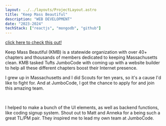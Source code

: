 ```yaml
---
layout: ../../layouts/ProjectLayout.astro
title: "Keep Mass Beautiful"
description: "WEB DEVELOPMENT"
date: "2023-2024"
techStack: ["reactjs", "mongodb", "github"]
---
```



<div className="project-hero-image-container">
  <Picture
    className="project-hero-image"
    src="https://picsum.photos/1024/768"
    alt="picture"
    width="700"
    height="500"
  />
</div>

[click here to check this out!](https://keep-mass-beautiful.vercel.app/Demo)

<SectionTitle title="OVERVIEW" />

Keep Mass Beautiful (KMB) is a statewide organization with over 40+ chapters and thousands
of members dedicated to keeping Massachusetts clean. KMB tasked Tufts JumboCode
with coming up with a website builder to help all these different chapters boost
their Internet presence.

<SectionTitle title="MY INVOLVEMENT" />

I grew up in Massachusetts and I did Scouts for ten years, so it's a cause I'd like to fight
for. And at JumboCode, I got the chance to apply for and join this amazing team.

<br />

I helped to make a bunch of the UI elements, as well as backend functions,
like coding signup system. Shout out to Matt and Anneka for a being such a
great TL/PM pair. They inspired me to lead my own team at JumboCode.
